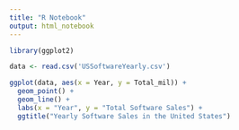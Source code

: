 ```yaml
---
title: "R Notebook"
output: html_notebook
---
```


```r
library(ggplot2)

data <- read.csv('USSoftwareYearly.csv')

ggplot(data, aes(x = Year, y = Total_mil)) +
  geom_point() +
  geom_line() +
  labs(x = "Year", y = "Total Software Sales") +
  ggtitle("Yearly Software Sales in the United States")
```

